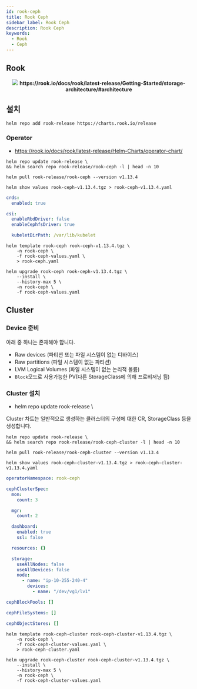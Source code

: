 ```yaml
---
id: rook-ceph
title: Rook Ceph
sidebar_label: Rook Ceph
description: Rook Ceph
keywords:
  - Rook
  - Ceph
---
```



## Rook

<center>
	<img src={useBaseUrl("img/mlops/mlops/storage/ceph/rook-ceph.png")} />
	<strong>
		https://rook.io/docs/rook/latest-release/Getting-Started/storage-architecture/#architecture
	</strong>
</center>

## 설치

```shell
helm repo add rook-release https://charts.rook.io/release
```

### Operator

- https://rook.io/docs/rook/latest-release/Helm-Charts/operator-chart/

```shell
helm repo update rook-release \
&& helm search repo rook-release/rook-ceph -l | head -n 10
```

```shell
helm pull rook-release/rook-ceph --version v1.13.4
```

```shell
helm show values rook-ceph-v1.13.4.tgz > rook-ceph-v1.13.4.yaml
```

```yaml title="rook-ceph-values.yaml"
crds:
  enabled: true

csi:
  enableRbdDriver: false
  enableCephfsDriver: true

  kubeletDirPath: /var/lib/kubelet
```

```shell
helm template rook-ceph rook-ceph-v1.13.4.tgz \
    -n rook-ceph \
    -f rook-ceph-values.yaml \
    > rook-ceph.yaml
```

```shell
helm upgrade rook-ceph rook-ceph-v1.13.4.tgz \
    --install \
    --history-max 5 \
    -n rook-ceph \
    -f rook-ceph-values.yaml
```

## Cluster

### Device 준비

아래 중 하나는 존재해야 합니다.

- Raw devices (파티션 또는 파일 시스템이 없는 디바이스)
- Raw partitions (파일 시스템이 없는 파티션)
- LVM Logical Volumes (파일 시스템이 없는 논리적 볼륨)
- `Block`모드로 사용가능한 PV(다른 StorageClass에 의해 프로비저닝 됨)

### Cluster 설치

- helm repo update rook-release \

Cluster 차트는 일반적으로 생성하는 클러스터의 구성에 대한 CR, StorageClass 등을 생성합니다.

```shell
helm repo update rook-release \
&& helm search repo rook-release/rook-ceph-cluster -l | head -n 10
```

```shell
helm pull rook-release/rook-ceph-cluster --version v1.13.4
```

```shell
helm show values rook-ceph-cluster-v1.13.4.tgz > rook-ceph-cluster-v1.13.4.yaml
```

```yaml title="rook-ceph-cluster-values.yaml"
operatorNamespace: rook-ceph

cephClusterSpec:
  mon:
    count: 3

  mgr:
    count: 2

  dashboard:
    enabled: true
    ssl: false

  resources: {}

  storage:
    useAllNodes: false
    useAllDevices: false
    node:
      - name: "ip-10-255-240-4"
        devices:
          - name: "/dev/vg1/lv1"

cephBlockPools: []

cephFileSystems: []

cephObjectStores: []
```

```shell
helm template rook-ceph-cluster rook-ceph-cluster-v1.13.4.tgz \
    -n rook-ceph \
    -f rook-ceph-cluster-values.yaml \
    > rook-ceph-cluster.yaml
```

```shell
helm upgrade rook-ceph-cluster rook-ceph-cluster-v1.13.4.tgz \
    --install \
    --history-max 5 \
    -n rook-ceph \
    -f rook-ceph-cluster-values.yaml
```
